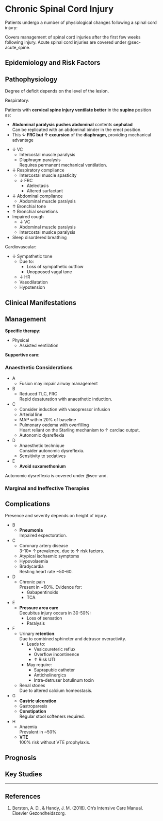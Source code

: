 # Chronic Spinal Cord Injury {#sec-chronic_spine}

Patients undergo a number of physiological changes following a spinal cord injury:

:::column-margin
Covers management of spinal cord injuries after the first few weeks following injury. Acute spinal cord injuries are covered under @sec-acute_spine.
:::


## Epidemiology and Risk Factors

## Pathophysiology

:::info
Degree of deficit depends on the level of the lesion.
:::

Respiratory:

:::column-margin
Patients with **cervical spine injury ventilate better** in the **supine** position as:

* **Abdominal paralysis pushes abdominal** contents **cephalad**\
Can be replicated with an abdominal binder in the erect position.
* This **↓ FRC but ↑ excursion** of the **diaphragm**, providing mechanical advantage
:::

* ↓ VC
	* Intercostal muscle paralysis
	* Diaphragm paralysis\
	Requires permanent mechanical ventilation.
* ↓ Respiratory compliance	
	* Intercostal muscle spasticity
	* ↓ FRC
		* Atelectasis
		* Altered surfactant
* ↓ Abdominal compliance
	* Abdominal muscle paralysis
* ↑ Bronchial tone
* ↑ Bronchial secretions
* Impaired cough
	* ↓ VC
	* Abdominal muscle paralysis
	* Intercostal muslce paralysis
* Sleep disordered breathing


Cardiovascular:

* ↓ Sympathetic tone
	* Due to:
		* Loss of sympathetic outflow
		* Unopposed vagal tone
	* ↓ HR
	* Vasodilatation
	* Hypotension

## Clinical Manifestations


## Management

**Specific therapy**:

* Physical
	* Assisted ventilation

**Supportive care**:





### Anaesthetic Considerations

* A
	* Fusion may impair airway management
* B
	* Reduced TLC, FRC\
	Rapid desaturation with anaesthetic induction.
* C
	* Consider induction with vasopressor infusion
	* Arterial line
	* MAP within 20% of baseline
	* Pulmonary oedema with overfilling\
	Heart reliant on the Starling mechanism to ↑ cardiac output.
	* Autonomic dysreflexia
* D
	* Anaesthetic technique\
	Consider autonomic dysreflexia.
	* Sensitivity to sedatives
* E
	* **Avoid suxamethonium**

:::column-margin
Autonomic dysreflexia is covered under @sec-and.
:::

### Marginal and Ineffective Therapies

## Complications

Presence and severity depends on height of injury.

* B
	* **Pneumonia**\
	Impaired expectoration.
* C
	* Coronary artery disease\
	3-10× ↑ prevalence, due to ↑ risk factors.
	* Atypical ischaemic symptoms
	* Hypovolaemia
	* Bradycardia\
	Resting heart rate ~50-60.\
* D
	* Chronic pain\
	Present in ~60%. Evidence for:
		* Gabapentinoids
		* TCA
* E
	* **Pressure area care**\
	Decubitus injury occurs in 30-50%:
		* Loss of sensation
		* Paralysis
* F
	* Urinary **retention**\
	Due to combined sphincter and detrusor overactivity.
		* Leads to:
			* Vesicoureteric reflux
			* Overflow incontinence
			* ↑ Risk UTI
		* May require:
			* Suprapubic catheter
			* Anticholinergics
			* Intra-detruser botulinum toxin
	* Renal stones\
	Due to altered calcium homeostasis.
* G
	* **Gastric ulceration**
	* Gastroparesis
	* **Constipation**\
	Regular stool softeners required.
* H
	* Anaemia\
	Prevalent in ~50%
	* **VTE**\
	100% risk without VTE prophylaxis.


## Prognosis

## Key Studies


---

## References

1. Bersten, A. D., & Handy, J. M. (2018). Oh’s Intensive Care Manual. Elsevier Gezondheidszorg.